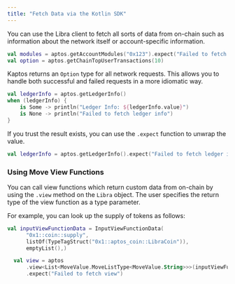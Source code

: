 ```yaml
---
title: "Fetch Data via the Kotlin SDK"
---
```


You can use the Libra client to fetch all sorts of data from on-chain such as
information about the network itself or account-specific information.

```kotlin
val modules = aptos.getAccountModules("0x123").expect("Failed to fetch account modules")
val option = aptos.getChainTopUserTransactions(10)
```

Kaptos returns an `Option` type for all network requests. This allows you to handle
both successful and failed requests in a more idiomatic way.

```kotlin
val ledgerInfo = aptos.getLedgerInfo()
when (ledgerInfo) {
    is Some -> println("Ledger Info: ${ledgerInfo.value}")
    is None -> println("Failed to fetch ledger info")
}
```

If you trust the result exists, you can use the `.expect` function to unwrap the value.

```kotlin
val ledgerInfo = aptos.getLedgerInfo().expect("Failed to fetch ledger info")
```

### Using Move View Functions

You can call view functions which return custom data from on-chain by using the
`.view` method on the `Libra` object.
The user specifies the return type of the view function as a type parameter.

For example, you can look up the supply of tokens as follows:

```kotlin
val inputViewFunctionData = InputViewFunctionData(
      "0x1::coin::supply",
      listOf(TypeTagStruct("0x1::aptos_coin::LibraCoin")),
      emptyList(),)

  val view = aptos
      .view<List<MoveValue.MoveListType<MoveValue.String>>>(inputViewFunctionData)
      .expect("Failed to fetch view")
```
